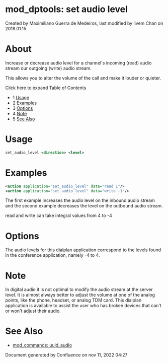 
# mod_dptools: set audio level 

 Created by  Maximiliano Guerra de Medeiros, last modified by  livem Chan on 2018.01.15

# About

Increase or decrease audio level for a channel's incoming (read) audio stream our outgoing (write) audio stream.

This allows you to alter the volume of the call and make it louder or quieter.

Click here to expand Table of Contents

* 1 [Usage](#-freeswitch--mod_dptools-set-audio-level-)
* 2 [Examples](#-freeswitch--mod_dptools-set-audio-level-)
* 3 [Options](#-freeswitch--mod_dptools-set-audio-level-)
* 4 [Note](#-freeswitch--mod_dptools-set-audio-level-)
* 5 [See Also](#-freeswitch--mod_dptools-set-audio-level-)

# Usage

```xml
set_audio_level <direction> <level>
```

# Examples

```xml
<action application="set_audio_level" data="read 1"/>
<action application="set_audio_level" data="write -1"/>
```

The first example increases the audio level on the inbound audio stream and the second example decreases the level on the outbound audio stream. 

read and write can take integral values from 4 to -4

# Options

The audio levels for this dialplan application correspond to the levels found in the conference application, namely -4 to 4.

# Note

In digital audio it is not optimal to modify the audio stream at the server level. It is almost always better to adjust the volume at one of the analog points, like the phone, headset, or analog TDM card. This dialplan application is available to assist the user who has broken devices that can't or won't adjust their audio.

# See Also

* [mod\_commands: uuid\_audio](../mod_commands_1966741.mdx#uuid_audio)

Document generated by Confluence on nov 11, 2022 04:27
